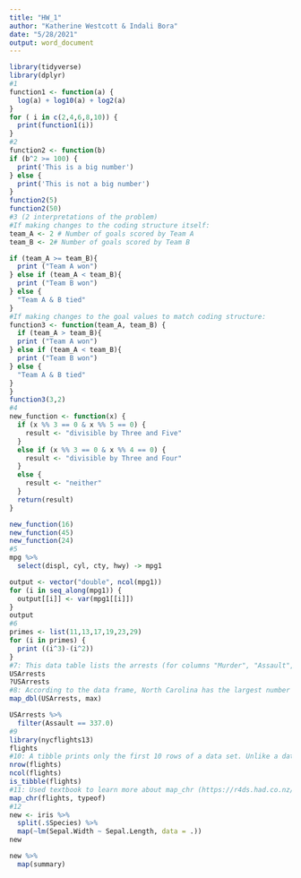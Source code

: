 ```yaml
---
title: "HW_1"
author: "Katherine Westcott & Indali Bora"
date: "5/28/2021"
output: word_document
---
```


```r
library(tidyverse)
library(dplyr)
#1
function1 <- function(a) {
  log(a) + log10(a) + log2(a)
}
for ( i in c(2,4,6,8,10)) {
  print(function1(i))
}
#2
function2 <- function(b)
if (b^2 >= 100) {
  print('This is a big number')
} else {
  print('This is not a big number')  
}
function2(5)
function2(50)
#3 (2 interpretations of the problem)
#If making changes to the coding structure itself:
team_A <- 2 # Number of goals scored by Team A
team_B <- 2# Number of goals scored by Team B

if (team_A >= team_B){
  print ("Team A won")
} else if (team_A < team_B){
  print ("Team B won")
} else {
  "Team A & B tied"
}
#If making changes to the goal values to match coding structure:
function3 <- function(team_A, team_B) {
  if (team_A > team_B){
  print ("Team A won")
} else if (team_A < team_B){
  print ("Team B won")
} else {
  "Team A & B tied"
}
}
function3(3,2)
#4
new_function <- function(x) {
  if (x %% 3 == 0 & x %% 5 == 0) {
    result <- "divisible by Three and Five"
  }
  else if (x %% 3 == 0 & x %% 4 == 0) {
    result <- "divisible by Three and Four"
  }
  else {
    result <- "neither"
  }
  return(result)
}

new_function(16)
new_function(45)
new_function(24)
#5
mpg %>%
  select(displ, cyl, cty, hwy) -> mpg1

output <- vector("double", ncol(mpg1))  
for (i in seq_along(mpg1)) {          
  output[[i]] <- var(mpg1[[i]])    
}
output
#6
primes <- list(11,13,17,19,23,29)
for (i in primes) {
  print ((i^3)-(i^2))
}
#7: This data table lists the arrests (for columns "Murder", "Assault", and "Rape" by state per 100,000 residents of the 50 US States in 1973, as well as the percent of state population residing in urban areas (in column "UrbanPop"). 
USArrests
?USArrests
#8: According to the data frame, North Carolina has the largest number of assaults.
map_dbl(USArrests, max)

USArrests %>%
  filter(Assault == 337.0)
#9
library(nycflights13)
flights
#10: A tibble prints only the first 10 rows of a data set. Unlike a data frame, it prints only part of the data.
nrow(flights)
ncol(flights)
is_tibble(flights)
#11: Used textbook to learn more about map_chr (https://r4ds.had.co.nz/iteration.html?q=map#the-map-functions)
map_chr(flights, typeof)
#12
new <- iris %>%
  split(.$Species) %>%
  map(~lm(Sepal.Width ~ Sepal.Length, data = .))
new

new %>%
  map(summary)
```

